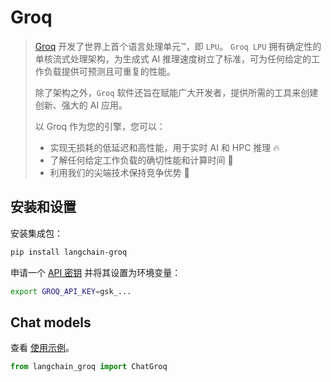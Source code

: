 # Groq

>[Groq](https://groq.com) 开发了世界上首个语言处理单元™，即 `LPU`。
> `Groq LPU` 拥有确定性的单核流式处理架构，为生成式 AI 推理速度树立了标准，可为任何给定的工作负载提供可预测且可重复的性能。
>
>除了架构之外，`Groq` 软件还旨在赋能广大开发者，提供所需的工具来创建创新、强大的 AI 应用。
>
>以 Groq 作为您的引擎，您可以：
>* 实现无损耗的低延迟和高性能，用于实时 AI 和 HPC 推理 🔥
>* 了解任何给定工作负载的确切性能和计算时间 🔮
>* 利用我们的尖端技术保持竞争优势 💪

## 安装和设置

安装集成包：

```bash
pip install langchain-groq
```

申请一个 [API 密钥](https://console.groq.com/login?utm_source=langchain&utm_content=provider_page) 并将其设置为环境变量：

```bash
export GROQ_API_KEY=gsk_...
```

## Chat models

查看 [使用示例](/docs/integrations/chat/groq)。

```python
from langchain_groq import ChatGroq
```